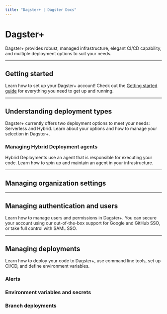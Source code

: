 ```yaml
---
title: "Dagster+ | Dagster Docs"
---
```


# Dagster+

Dagster+ provides robust, managed infrastructure, elegant CI/CD capability, and multiple deployment options to suit your needs.

---

## Getting started

Learn how to set up your Dagster+ account! Check out the [Getting started guide](/dagster-plus/getting-started) for everything you need to get up and running.

---

## Understanding deployment types

Dagster+ currently offers two deployment options to meet your needs: Serverless and Hybrid. Learn about your options and how to manage your selection in Dagster+.

<ArticleList>
  <ArticleListItem
    title="Serverless deployment"
    href="/dagster-plus/deployment/serverless"
  ></ArticleListItem>
  <ArticleListItem
    title="Hybrid deployment"
    href="/dagster-plus/deployment/hybrid"
  ></ArticleListItem>
</ArticleList>

### Managing Hybrid Deployment agents

Hybrid Deployments use an agent that is responsible for executing your code. Learn how to spin up and maintain an agent in your infrastructure.

<ArticleList>
  <ArticleListItem
    href="/dagster-plus/deployment/agents/amazon-ecs"
    title="Amazon Elastic Container Service (ECS) agents"
  ></ArticleListItem>
  <ArticleListItem
    href="/dagster-plus/deployment/agents/docker"
    title="Docker agents"
  ></ArticleListItem>
  <ArticleListItem
    href="/dagster-plus/deployment/agents/kubernetes/configuring-running-kubernetes-agent"
    title="Kubernetes agents"
  ></ArticleListItem>
  <ArticleListItem
    href="/dagster-plus/deployment/agents/local"
    title="Local agents"
  ></ArticleListItem>
  <ArticleListItem
    href="/dagster-plus/deployment/agents/customizing-configuration"
    title="Customizing agent configuration"
  ></ArticleListItem>
  <ArticleListItem
    href="/dagster-plus/deployment/agents/running-multiple-agents"
    title="Running multiple agents"
  ></ArticleListItem>
</ArticleList>

---

## Managing organization settings

<ArticleList>
  <ArticleListItem
    title="Managing user and agent tokens"
    href="/dagster-plus/account/managing-user-agent-tokens"
  ></ArticleListItem>
</ArticleList>

---

## Managing authentication and users

Learn how to manage users and permissions in Dagster+. You can secure your account using our out-of-the-box support for Google and GitHub SSO, or take full control with SAML SSO.

<ArticleList>
  <ArticleListItem
    title="Managing users and permissions in Dagster+"
    href="/dagster-plus/account/managing-users"
  ></ArticleListItem>
  <ArticleListItem
    href="/dagster-plus/account/authentication/setting-up-azure-ad-saml-sso"
    title="Azure Active Directory SAML SSO"
  ></ArticleListItem>
  <ArticleListItem
    href="/dagster-plus/account/authentication/setting-up-google-workspace-saml-sso"
    title="Google Workspace SAML SSO"
  ></ArticleListItem>
  <ArticleListItem
    href="/dagster-plus/account/authentication/okta/saml-sso"
    title="Okta SAML SSO"
  ></ArticleListItem>
  <ArticleListItem
    href="/dagster-plus/account/authentication/setting-up-onelogin-saml-sso"
    title="OneLogin SAML SSO"
  ></ArticleListItem>
  <ArticleListItem
    href="/dagster-plus/account/authentication/setting-up-pingone-saml-sso"
    title="PingOne SAML SSO"
  ></ArticleListItem>
</ArticleList>

---

## Managing deployments

Learn how to deploy your code to Dagster+, use command line tools, set up CI/CD, and define environment variables.

<ArticleList>
  <ArticleListItem
    title="Managing full deployments"
    href="/dagster-plus/managing-deployments/managing-deployments"
  ></ArticleListItem>
  <ArticleListItem
    title="Deployment settings reference"
    href="/dagster-plus/managing-deployments/deployment-settings-reference"
  ></ArticleListItem>
  <ArticleListItem
    title="Adding and managing code locations"
    href="/dagster-plus/managing-deployments/code-locations"
  ></ArticleListItem>
  <ArticleListItem
    title="Using the dagster-plus CLI"
    href="/dagster-plus/managing-deployments/dagster-plus-cli"
  ></ArticleListItem>
</ArticleList>

### Alerts

<ArticleList>
  <ArticleListItem
    title="Alerting overview"
    href="/dagster-plus/managing-deployments/alerts"
  ></ArticleListItem>
  <ArticleListItem
    title="Managing alerts in Dagster+"
    href="/dagster-plus/managing-deployments/alerts/managing-alerts-in-ui"
  ></ArticleListItem>
  <ArticleListItem
    title="Managing alerts using the dagster-plus CLI"
    href="/dagster-plus/managing-deployments/alerts/managing-alerts-cli"
  ></ArticleListItem>
  <ArticleListItem
    title="Email alerts"
    href="/dagster-plus/managing-deployments/alerts/email"
  ></ArticleListItem>
  <ArticleListItem
    title="Microsoft Teams alerts"
    href="/dagster-plus/managing-deployments/alerts/microsoft-teams"
  ></ArticleListItem>
  <ArticleListItem
    title="Slack alerts"
    href="/dagster-plus/managing-deployments/alerts/slack"
  ></ArticleListItem>
  <ArticleListItem
    title="PagerDuty alerts"
    href="/dagster-plus/managing-deployments/alerts/pagerduty"
  ></ArticleListItem>
</ArticleList>

### Environment variables and secrets

<ArticleList>
  <ArticleListItem
    title="Using environment variables and secrets"
    href="/dagster-plus/managing-deployments/environment-variables-and-secrets"
  ></ArticleListItem>
  <ArticleListItem
    title="Setting up environment variables using Hybrid agent configuration"
    href="/dagster-plus/managing-deployments/setting-environment-variables-agents"
  ></ArticleListItem>
</ArticleList>

### Branch deployments

<ArticleList>
  <ArticleListItem
    title="Using Branch Deployments for Continous Integration (CI)"
    href="/dagster-plus/managing-deployments/branch-deployments"
  ></ArticleListItem>
  <ArticleListItem
    title="Setting up Branch Deployments with GitHub Actions"
    href="/dagster-plus/managing-deployments/branch-deployments/using-branch-deployments-with-github"
  ></ArticleListItem>
  <ArticleListItem
    title="Setting up Branch Deployments with the dagster-plus CLI"
    href="/dagster-plus/managing-deployments/branch-deployments/using-branch-deployments"
  ></ArticleListItem>
  <ArticleListItem
    title="Tracking asset changes with Branch Deployments"
    href="/dagster-plus/managing-deployments/branch-deployments/change-tracking"
  ></ArticleListItem>
</ArticleList>
